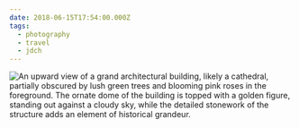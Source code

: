 ```yaml
---
date: 2018-06-15T17:54:00.000Z
tags:
  - photography
  - travel
  - jdch
---
```

![An upward view of a grand architectural building, likely a cathedral, partially obscured by lush green trees and blooming pink roses in the foreground. The ornate dome of the building is topped with a golden figure, standing out against a cloudy sky, while the detailed stonework of the structure adds an element of historical grandeur.](../../assets/photos/20180615-IMG_0303.jpg)